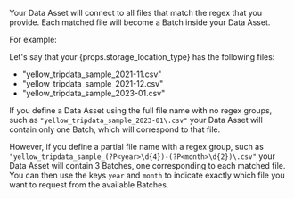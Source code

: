 Your Data Asset will connect to all files that match the regex that you provide.  Each matched file will become a Batch inside your Data Asset.

For example:

<p>Let's say that your {props.storage_location_type} has the following files:</p>

- "yellow_tripdata_sample_2021-11.csv"
- "yellow_tripdata_sample_2021-12.csv"
- "yellow_tripdata_sample_2023-01.csv"

If you define a Data Asset using the full file name with no regex groups, such as `"yellow_tripdata_sample_2023-01\.csv"` your Data Asset will contain only one Batch, which will correspond to that file.

However, if you define a partial file name with a regex group, such as `"yellow_tripdata_sample_(?P<year>\d{4})-(?P<month>\d{2})\.csv"` your Data Asset will contain 3 Batches, one corresponding to each matched file.  You can then use the keys `year` and `month` to indicate exactly which file you want to request from the available Batches.